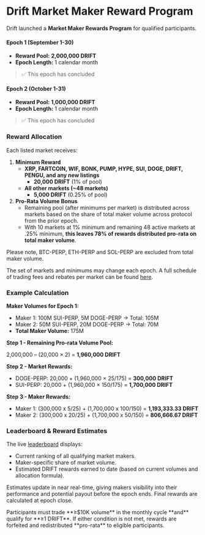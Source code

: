 
# Drift Market Maker Reward Program 

Drift launched a **Market Maker Rewards Program** for qualified participants.

#### Epoch 1 (September 1-30)

- **Reward Pool:** **2,000,000 DRIFT**
- **Epoch Length:** 1 calendar month 

> ✅ This epoch has concluded


#### Epoch 2 (October 1-31)

- **Reward Pool:** **1,000,000 DRIFT**
- **Epoch Length:** 1 calendar month 

> ✅ This epoch has concluded


### Reward Allocation

Each listed market receives:

1. **Minimum Reward**
    - **XRP, FARTCOIN, WIF, BONK, PUMP, HYPE, SUI, DOGE, DRIFT, PENGU, and any new listings**
        - **20,000 DRIFT** (1% of pool)
    - **All other markets (~48 markets)**
        - **5,000 DRIFT** (0.25% of pool)
2. **Pro-Rata Volume Bonus**
    - Remaining pool (after minimums per market) is distributed across markets based on the share of total maker volume across protocol from the prior epoch.
    - With 10 markets at 1% minimum and remaining 48 active markets at .25% minimum, **this leaves 78% of rewards distributed pro-rata on total maker volume**.

<Callout type="warning" emoji="⚠️">
Please note, BTC-PERP, ETH-PERP and SOL-PERP are excluded from total maker volume.
</Callout>

The set of markets and minimums may change each epoch. A full schedule of trading fees and rebates per market can be found [here](https://docs.drift.trade/trading-fees).

### Example Calculation

**Maker Volumes for Epoch 1:**

- Maker 1: 100M SUI-PERP, 5M DOGE-PERP → Total: 105M
- Maker 2: 50M SUI-PERP, 20M DOGE-PERP → Total: 70M
- **Total Maker Volume:** 175M

**Step 1 - Remaining Pro-rata Volume Pool:**

2,000,000 – (20,000 × 2) = **1,960,000 DRIFT**

**Step 2 - Market Rewards:**

- DOGE-PERP: 20,000 + (1,960,000 × 25/175) = **300,000 DRIFT**
- SUI-PERP: 20,000 + (1,960,000 × 150/175) = **1,700,000 DRIFT**

**Step 3 - Maker Rewards:**

- Maker 1: (300,000 x 5/25) + (1,700,000 x 100/150) = **1,193,333.33 DRIFT**
- Maker 2: (300,000 x 20/25) + (1,700,000 x 50/150) = **806,666.67 DRIFT**

### Leaderboard & Reward Estimates

The live [leaderboard](https://app.drift.trade/leaderboard/maker) displays:

- Current ranking of all qualifying market makers.
- Maker-specific share of market volume.
- Estimated DRIFT rewards earned to date (based on current volumes and allocation formula).

Estimates update in near real-time, giving makers visibility into their performance and potential payout before the epoch ends. Final rewards are calculated at epoch close.

<Callout type="warning" emoji="⚠️">
Participants must trade **≥$10K volume** in the monthly cycle **and** qualify for **≥1 DRIFT**. If either condition is not met, rewards are forfeited and redistributed **pro-rata** to eligible participants.
</Callout>
